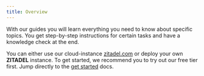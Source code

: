 ```yaml
---
title: Overview
---
```



With our guides you will learn everything you need to know about specific topics. You get step-by-step instructions for certain tasks and have a knowledge check at the end.

You can either use our cloud-instance [zitadel.com](https://zitadel.com) or deploy your own **ZITADEL** instance. To get started, we recommend you to try out our free tier first. Jump directly to the [get started](./start/quickstart) docs.
